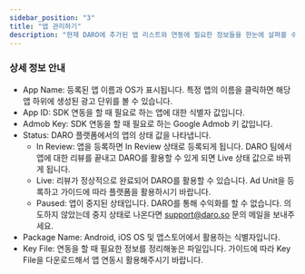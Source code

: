 ```yaml
---
sidebar_position: "3"
title: "앱 관리하기"
description: "현재 DARO에 추가된 앱 리스트와 연동에 필요한 정보들을 한눈에 살펴볼 수 있습니다."
---
```


### 상세 정보 안내

- App Name: 등록된 앱 이름과 OS가 표시됩니다. 특정 앱의 이름을 클릭하면 해당 앱 하위에 생성된 광고 단위를 볼 수 있습니다.
- App ID: SDK 연동을 할 때 필요로 하는 앱에 대한 식별자 값입니다.
- Admob Key: SDK 연동을 할 때 필요로 하는 Google Admob 키 값입니다.
- Status: DARO 플랫폼에서의 앱의 상태 값을 나타냅니다.
  - In Review: 앱을 등록하면 In Review 상태로 등록되게 됩니다. DARO 팀에서 앱에 대한 리뷰를 끝내고 DARO를 활용할 수 있게 되면 Live 상태 값으로 바뀌게 됩니다.
  - Live: 리뷰가 정상적으로 완료되어 DARO를 활용할 수 있습니다. Ad Unit을 등록하고 가이드에 따라 플랫폼을 활용하시기 바랍니다.
  - Paused: 앱이 중지된 상태입니다. DARO를 통해 수익화를 할 수 없습니다. 의도하지 않았는데 중지 상태로 나온다면 [support@daro.so](mailto:support@daro.so) 문의 메일을 보내주세요.
- Package Name: Android, iOS OS 및 앱스토어에서 활용하는 식별자입니다.
- Key File: 연동을 할 때 필요한 정보를 정리해놓은 파일입니다. 가이드에 따라 Key File을 다운로드해서 앱 연동시 활용해주시기 바랍니다.